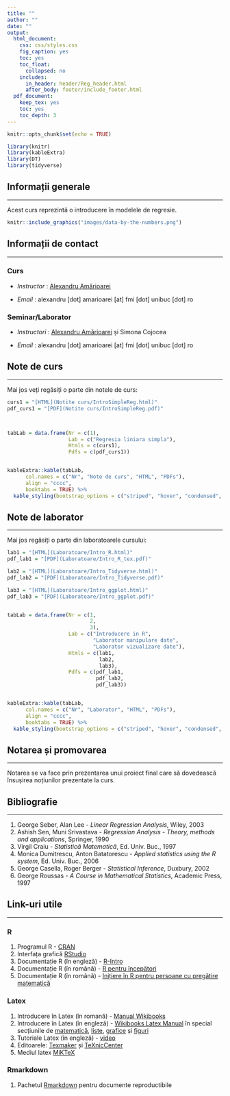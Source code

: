 ```yaml
---
title: ""
author: ""
date: ""
output:
  html_document:
    css: css/styles.css
    fig_caption: yes
    toc: yes
    toc_float:
      collapsed: no
    includes:
      in_header: header/Reg_header.html
      after_body: footer/include_footer.html
  pdf_document:
    keep_tex: yes
    toc: yes
    toc_depth: 3
---
```


<script>
$(document).ready(function ()  {

    // move toc-ignore selectors from section div to header
    $('div.section.toc-ignore')
        .removeClass('toc-ignore')
        .children('h1,h2,h3,h4,h5').addClass('toc-ignore');

    // establish options
    var options = {
      selectors: "h1,h2,h3",
      theme: "bootstrap3",
      context: '.toc-content',
      hashGenerator: function (text) {
        return text.replace(/[.\\/?&!#<>]/g, '').replace(/\s/g, '_').toLowerCase();
      },
      ignoreSelector: ".toc-ignore",
      scrollTo: 155
    };
    options.showAndHide = false;
    options.smoothScroll = true;

    // tocify
    var toc = $("#TOC").tocify(options).data("toc-tocify");
});
</script>

<script type="text/javascript">
	$(document).ready(function(){
		$("#myModal").modal('show');
	});
</script>

```r
knitr::opts_chunk$set(echo = TRUE)
```

```r
library(knitr)
library(kableExtra)
library(DT)
library(tidyverse)
```

## Informații generale
***

Acest curs reprezintă o introducere în modelele de regresie.  

```r
knitr::include_graphics("images/data-by-the-numbers.png")
```

## Informații de contact 
***

### Curs 

 *  _Instructor_ : [Alexandru Amărioarei](https://alexamarioarei.github.io/)

 *  _Email_ : alexandru [dot] amarioarei [at] fmi [dot] unibuc [dot] ro


### Seminar/Laborator

 *  _Instructori_ : [Alexandru Amărioarei](https://alexamarioarei.github.io/) și Simona Cojocea

 *  _Email_ : alexandru [dot] amarioarei [at] fmi [dot] unibuc [dot] ro
 
## Note de curs 
***

Mai jos veți regăsiți o parte din notele de curs: 


```r
curs1 = "[HTML](Notite curs/IntroSimpleReg.html)"
pdf_curs1 = "[PDF](Notite curs/IntroSimpleReg.pdf)"



tabLab = data.frame(Nr = c(1),
                    Lab = c("Regresia liniara simpla"),
                    Htmls = c(curs1),
                    Pdfs = c(pdf_curs1))


kableExtra::kable(tabLab, 
      col.names = c("Nr", "Note de curs", "HTML", "PDFs"),
      align = "cccc", 
      booktabs = TRUE) %>% 
  kable_styling(bootstrap_options = c("striped", "hover", "condensed", "responsive"))
```


## Note de laborator 
***

Mai jos regăsiți o parte din laboratoarele cursului: 


```r
lab1 = "[HTML](Laboratoare/Intro_R.html)"
pdf_lab1 = "[PDF](Laboratoare/Intro_R_tex.pdf)"

lab2 = "[HTML](Laboratoare/Intro_Tidyverse.html)"
pdf_lab2 = "[PDF](Laboratoare/Intro_Tidyverse.pdf)"

lab3 = "[HTML](Laboratoare/Intro_ggplot.html)"
pdf_lab3 = "[PDF](Laboratoare/Intro_ggplot.pdf)"


tabLab = data.frame(Nr = c(1,
                           2,
                           3),
                    Lab = c("Introducere in R", 
                            "Laborator manipulare date", 
                            "Laborator vizualizare date"),
                    Htmls = c(lab1, 
                              lab2, 
                              lab3),
                    Pdfs = c(pdf_lab1, 
                             pdf_lab2,
                             pdf_lab3))


kableExtra::kable(tabLab, 
      col.names = c("Nr", "Laborator", "HTML", "PDFs"),
      align = "cccc", 
      booktabs = TRUE) %>% 
  kable_styling(bootstrap_options = c("striped", "hover", "condensed", "responsive"))
```

## Notarea și promovarea
***

Notarea se va face prin prezentarea unui proiect final care să dovedească însușirea noțiunilor prezentate la curs. 

## Bibliografie
***

  1. George Seber, Alan Lee - *Linear Regression Analysis*, Wiley, 2003
  2. Ashish Sen, Muni Srivastava - *Regression Analysis -  Theory, methods and applications*, Springer, 1990
  3. Virgil Craiu - *Statistică Matematică*, Ed. Univ. Buc., 1997
  4. Monica Dumitrescu, Anton Batatorescu - *Applied statistics using the R system*, Ed. Univ. Buc., 2006
  5. George Casella, Roger Berger - *Statistical Inference*, Duxbury, 2002
  6. George Roussas - *A Course in Mathematical Statistics*, Academic Press, 1997

## Link-uri utile
***

### R
  1. Programul R - [CRAN](https://cran.r-project.org/)
  2. Interfața grafică [RStudio](https://www.rstudio.com/)
  3. Documentație R (în engleză) - [R-Intro](https://cran.r-project.org/doc/manuals/r-release/R-intro.pdf)
  4. Documentație R (în română) - [R pentru începători ](ftp://cran.r-project.org/pub/R/doc/contrib/Paradis-rdebuts_RO.pdf)
  5. Documentație R (în română) - [Inițiere în R pentru persoane cu pregătire matematică ](http://www.edumanager.ro/community/documente/initiere_in_r.pdf)
  
### Latex
  1. Introducere în Latex (în romană) - [Manual Wikibooks](https://ro.wikibooks.org/wiki/LaTeX_(carte))
  2. Introducere în Latex (în engleză) - [Wikibooks Latex Manual](https://en.wikibooks.org/wiki/LaTeX) în special secțiunile de [matematică](https://en.wikibooks.org/wiki/LaTeX/Mathematics), [liste](https://en.wikibooks.org/wiki/LaTeX/List_Structures), [grafice](https://en.wikibooks.org/wiki/LaTeX/Importing_Graphics) și [figuri](https://en.wikibooks.org/wiki/LaTeX/Floats,_Figures_and_Captions)
  3. Tutoriale Latex (în engleză) - [video](https://www.youtube.com/playlist?list=PLDD406480D35CE390)
  4. Editoarele: [Texmaker](http://www.xm1math.net/texmaker/download.html) și [TeXnicCenter](http://www.texniccenter.org/) 
  5. Mediul latex [MiKTeX](https://miktex.org/)

### Rmarkdown
  1. Pachetul [Rmarkdown](http://rmarkdown.rstudio.com/index.html) pentru documente reproductibile
